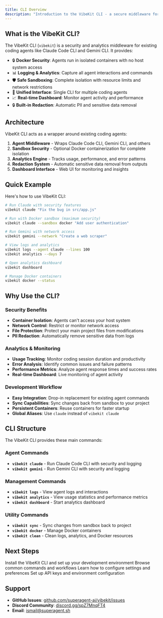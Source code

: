 ```yaml
---
title: CLI Overview
description: "Introduction to the VibeKit CLI - a secure middleware for headless and TUI coding agents"
---
```


## What is the VibeKit CLI?

The VibeKit CLI (`vibekit`) is a security and analytics middleware for existing coding agents like Claude Code CLI and Gemini CLI. It provides:

- 🔒 **Docker Security**: Agents run in isolated containers with no host system access
- 📊 **Logging & Analytics**: Capture all agent interactions and commands
- 🛡️ **Safe Sandboxing**: Complete isolation with resource limits and network restrictions
- 🔄 **Unified Interface**: Single CLI for multiple coding agents
- 📈 **Real-time Dashboard**: Monitor agent activity and performance
- 🔒 **Built-in Redaction**: Automatic PII and sensitive data removal

## Architecture

VibeKit CLI acts as a wrapper around existing coding agents:

1. **Agent Middleware** - Wraps Claude Code CLI, Gemini CLI, and others
2. **Sandbox Security** - Optional Docker containerization for complete isolation
3. **Analytics Engine** - Tracks usage, performance, and error patterns
4. **Redaction System** - Automatic sensitive data removal from outputs
5. **Dashboard Interface** - Web UI for monitoring and insights

## Quick Example

Here's how to use VibeKit CLI:

```bash
# Run Claude with security features
vibekit claude "Fix the bug in src/app.js"

# Run with Docker sandbox (maximum security)
vibekit claude --sandbox docker "Add user authentication"

# Run Gemini with network access
vibekit gemini --network "Create a web scraper"

# View logs and analytics
vibekit logs --agent claude --lines 100
vibekit analytics --days 7

# Open analytics dashboard
vibekit dashboard

# Manage Docker containers
vibekit docker --status
```

## Why Use the CLI?

### Security Benefits
- **Container Isolation**: Agents can't access your host system
- **Network Control**: Restrict or monitor network access
- **File Protection**: Protect your main project files from modifications
- **PII Redaction**: Automatically remove sensitive data from logs

### Analytics & Monitoring
- **Usage Tracking**: Monitor coding session duration and productivity
- **Error Analysis**: Identify common issues and failure patterns
- **Performance Metrics**: Analyze agent response times and success rates
- **Real-time Dashboard**: Live monitoring of agent activity

### Development Workflow
- **Easy Integration**: Drop-in replacement for existing agent commands
- **Sync Capabilities**: Sync changes back from sandbox to your project
- **Persistent Containers**: Reuse containers for faster startup
- **Global Aliases**: Use `claude` instead of `vibekit claude`

## CLI Structure

The VibeKit CLI provides these main commands:

### Agent Commands
- **`vibekit claude`** - Run Claude Code CLI with security and logging
- **`vibekit gemini`** - Run Gemini CLI with security and logging

### Management Commands
- **`vibekit logs`** - View agent logs and interactions
- **`vibekit analytics`** - View usage statistics and performance metrics
- **`vibekit dashboard`** - Start analytics dashboard

### Utility Commands
- **`vibekit sync`** - Sync changes from sandbox back to project
- **`vibekit docker`** - Manage Docker containers
- **`vibekit clean`** - Clean logs, analytics, and Docker resources

## Next Steps

<CardGroup cols={2}>
  <Card title="Installation" icon="download" href="/cli/installation" color="#888">
    Install the VibeKit CLI and set up your development environment
  </Card>
  <Card title="Quick Reference" icon="book" href="/cli/quick-reference" color="#888">
    Browse common commands and workflows
  </Card>
  <Card title="Configuration" icon="gear" href="/cli/configuration-files" color="#888">
    Learn how to configure settings and preferences
  </Card>
  <Card title="Environment Variables" icon="code" href="/cli/environment-variables" color="#888">
    Set up API keys and environment configuration
  </Card>
</CardGroup>

## Support

- **GitHub Issues**: [github.com/superagent-ai/vibekit/issues](https://github.com/superagent-ai/vibekit/issues)
- **Discord Community**: [discord.gg/spZ7MnqFT4](https://discord.gg/spZ7MnqFT4)
- **Email**: ismail@superagent.sh